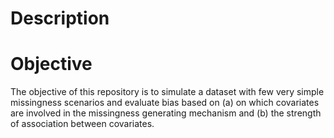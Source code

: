 # Description {.unnumbered}

# Objective

The objective of this repository is to simulate a dataset with few very simple missingness scenarios and evaluate bias based on (a)  on which covariates are involved in the missingness generating mechanism and (b) the strength of association between covariates.

